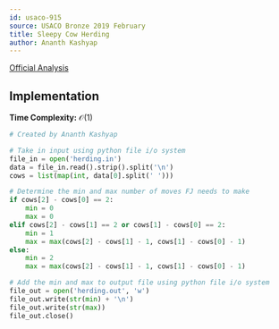 ```yaml
---
id: usaco-915
source: USACO Bronze 2019 February
title: Sleepy Cow Herding
author: Ananth Kashyap
---
```


[Official Analysis](http://www.usaco.org/current/data/sol_herding_bronze_feb19.html)

## Implementation

**Time Complexity:** $\mathcal{O}(1)$

<LanguageSection>
<PySection>

```python
# Created by Ananth Kashyap

# Take in input using python file i/o system
file_in = open('herding.in')
data = file_in.read().strip().split('\n')
cows = list(map(int, data[0].split(' ')))

# Determine the min and max number of moves FJ needs to make
if cows[2] - cows[0] == 2:
	min = 0
	max = 0
elif cows[2] - cows[1] == 2 or cows[1] - cows[0] == 2:
	min = 1
	max = max(cows[2] - cows[1] - 1, cows[1] - cows[0] - 1)
else:
	min = 2
	max = max(cows[2] - cows[1] - 1, cows[1] - cows[0] - 1)

# Add the min and max to output file using python file i/o system
file_out = open('herding.out', 'w')
file_out.write(str(min) + '\n')
file_out.write(str(max))
file_out.close()
```

</PySection>
</LanguageSection>
